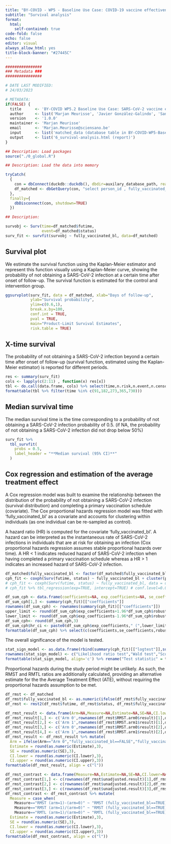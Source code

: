 ```yaml
---
title: "BY-COVID - WP5 - Baseline Use Case: COVID-19 vaccine effectiveness assessment"
subtitle: "Survival analysis"
format: 
  html:
    self-contained: true
code-fold: false
echo: false
editor: visual
always_allow_html: yes
title-block-banner: "#27445C"
---
```


```r

################
### Metadata ###
################

# DATE LAST MODIFIED:
# 24/03/2023

# METADATA: 
if(FALSE) {
  title      <- 'BY-COVID WP5.2 Baseline Use Case: SARS-CoV-2 vaccine effectiveness - analytical pipeline - imputation of missing values'
  author     <- list('Marjan Meurisse', 'Javier González-Galindo', 'Santiago Royo-Sierra', 'Francisco Estupiñán-Romero',  'Nina Van Goethem', 'Enrique Bernal-Delgado')
  version    <- '1.0.0'
  maintainer <- 'Marjan Meurisse'
  email      <- 'Marjan.Meurisse@sciensano.be'
  input      <- list('matched_data (database table in BY-COVID-WP5-BaselineUseCase-VE.duckdb)')
  output     <- list('6_survival-analysis.html (report)')
}

```

```r

## Description: Load packages
source("./0_global.R")

```

```r

## Description: Load the data into memory

tryCatch(
  {
    con = dbConnect(duckdb::duckdb(), dbdir=auxilary_database_path, read_only=FALSE)
    df_matched <- dbGetQuery(con, "select person_id , fully_vaccinated_bl, CAST(status as INTEGER) as status, futime from matched_data where status is not null")
  },
  finally={
    dbDisconnect(con, shutdown=TRUE)
  })

```

```r

## Description: 

survobj <- Surv(time=df_matched$futime,
                event=df_matched$status)
surv_fit <- survfit(survobj ~ fully_vaccinated_bl, data=df_matched)

```

## Survival plot

We estimate the survival function using the Kaplan-Meier estimator and represent this function visually using a Kaplan-Meier curve, showing the probability of not obtaining a SARS-CoV-2 infection at a certain time after onset of follow-up. The survival function is estimated for the control and intervention group.

```r

ggsurvplot(surv_fit, data = df_matched, xlab="Days of follow-up",
           ylab="Survival probability",
           ylim=c(0.6,1),
           break.x.by=100,
           conf.int = TRUE,
           pval = TRUE,
           main="Product-Limit Survival Estimates", 
           risk.table = TRUE)


```

## X-time survival

The probability of not obtaining a SARS-CoV-2 infection beyond a certain time after onset of follow-up (survival function, estimated using the Kaplan-Meier estimator) is reported for different periods.

```r

res <- summary(surv_fit)
cols <- lapply(c(2:11) , function(x) res[x])
tbl <- do.call(data.frame, cols) %>% select(time,n.risk,n.event,n.censor,surv,std.err,strata)
formattable(tbl %>% filter(time %in% c(91,182,273,365,730)))

```

## Median survival time

The median survival time is the time corresponding to a probability of not obtaining a SARS-CoV-2 infection probability of 0.5. (if NA, the probability of not obtaining a SARS-CoV-2 infection did not drop below 50%)

```r

surv_fit %>% 
  tbl_survfit(
    probs = 0.5,
    label_header = "**Median survival (95% CI)**"
  )

```

## Cox regression and estimation of the average treatment effect

A Cox regression model was built to examine the relationship between the distribution of the probability of not obtaining a SARS-CoV-2 infection (survival distribution) and completing a primary vaccination schedule (covariate). The Cox proportional hazards regression model was fitted with 'fully_vaccinated_bl' as a covariate and accounts for clustering within individuals (as one individual can be re-sampled as control).

A hazard ratio (HR) is computed for the covariate 'fully_vaccinated_bl'. A hazard can be interpreted as the instantaneous rate of SARS-CoV-2 infections in individuals that are at risk for obtaining an infection (Cox proportional hazards regression assumes stable proportional hazards over time). A HR \< 1 indicates reduced hazard of SARS-CoV-2 infection when having completed a primary vaccination schedule whereas a HR \> 1 indicates an increased hazard of SARS-CoV-2 infection. <!-- HR = exp(β), with β the regression parameter -->

```r

df_matched$fully_vaccinated_bl <- factor(df_matched$fully_vaccinated_bl,levels = c(FALSE,TRUE))
cph_fit <- coxph(Surv(futime, status) ~ fully_vaccinated_bl + cluster(person_id), data = df_matched)
# cph_fit <- coxph(Surv(futime, status) ~ fully_vaccinated_bl, data = df_matched)
# cph_fit %>% tbl_regression(exp=TRUE, intercept=TRUE) # conf.level=0.001

```

```r

df_sum_cph <- data.frame(coefficients=NA, exp_coefficients=NA, se_coefficients=NA, robust_se=NA, z=NA, p_value=NA)
df_sum_cph[1,] <- summary(cph_fit)[["coefficients"]]
rownames(df_sum_cph) <- rownames(summary(cph_fit)[["coefficients"]])
upper_limit <- round(df_sum_cph$exp_coefficients+1.96*df_sum_cph$robust_se,3) # Adjust critical value? 95% CI?
lower_limit <- round(df_sum_cph$exp_coefficients-1.96*df_sum_cph$robust_se,3) # Adjust critical value? 95% CI?
df_sum_cph<- round(df_sum_cph,3)
df_sum_cph$hr_ci <- paste0(df_sum_cph$exp_coefficients," (",lower_limit,", ",upper_limit,")")
formattable(df_sum_cph) %>% select(c(coefficients,se_coefficients,robust_se,p_value,hr_ci)) %>% rename("Parameter estimate" = coefficients, "SE coefficient" = se_coefficients, "Robust SE" = robust_se, "P-value" = p_value, "Hazard Ratio (HR)\n(95% CI for HR)" = hr_ci) # 95% CI?

```

The overall significance of the model is tested.

```r

stat_sign_model <- as.data.frame(rbind(summary(cph_fit)[["logtest"]],summary(cph_fit)[["waldtest"]],summary(cph_fit)[["sctest"]],summary(cph_fit)[["robscore"]]))
rownames(stat_sign_model) <- c("Likelihood ratio test","Wald test","Score (logrank) test","Robust score test")
formattable(stat_sign_model, align='c') %>% rename("Test statistic" = test, "Df" = df, "P-value" = pvalue) 

```

Proportional hazards during the study period might be unlikely. As such, the RMST and RMTL ratios are additionally calculated, providing an alternative estimate for the the Average Treatment Effect (ATE), without requiring the proportional hazards assumption to be met.

```r

df_rmst <- df_matched
df_rmst$fully_vaccinated_bl <- as.numeric(ifelse(df_rmst$fully_vaccinated_bl==TRUE,1,0))
df_rmst <- rmst2(df_rmst$futime, df_rmst$status, df_rmst$fully_vaccinated_bl, tau = 365, alpha = 0.05)

```

```r

df_rmst_result <- data.frame(Arm=NA,Measure=NA,Estimate=NA,SE=NA,CI.lower=NA,CI.upper=NA)
df_rmst_result[1,] <- c('Arm 0',rownames(df_rmst$RMST.arm0$result)[1],df_rmst$RMST.arm0$result[1,])
df_rmst_result[2,] <- c('Arm 1',rownames(df_rmst$RMST.arm1$result)[1],df_rmst$RMST.arm1$result[1,])
df_rmst_result[3,] <- c('Arm 0',rownames(df_rmst$RMST.arm0$result)[2],df_rmst$RMST.arm0$result[2,])
df_rmst_result[4,] <- c('Arm 1',rownames(df_rmst$RMST.arm1$result)[2],df_rmst$RMST.arm1$result[2,])
df_rmst_result <- df_rmst_result %>% mutate(
  Arm = ifelse(Arm=="Arm 0","fully_vaccinated_bl==FALSE","fully_vaccinated_bl==TRUE"),
  Estimate = round(as.numeric(Estimate),3),
  SE = round(as.numeric(SE),3),
  CI.lower = round(as.numeric(CI.lower),3),
  CI.upper = round(as.numeric(CI.upper),3))
formattable(df_rmst_result, align = c("l"))  

```

```r

df_rmst_contrast <- data.frame(Measure=NA,Estimate=NA,SE=NA,CI.lower=NA,CI.upper=NA)
df_rmst_contrast[1,] <- c(rownames(df_rmst$unadjusted.result)[1],df_rmst$unadjusted.result[1,])
df_rmst_contrast[2,] <- c(rownames(df_rmst$unadjusted.result)[2],df_rmst$unadjusted.result[2,])
df_rmst_contrast[3,] <- c(rownames(df_rmst$unadjusted.result)[3],df_rmst$unadjusted.result[3,])
df_rmst_contrast <- df_rmst_contrast %>% mutate(
  Measure = case_when(
    Measure=="RMST (arm=1)-(arm=0)" ~ "RMST (fully_vaccinated_bl==TRUE)-(fully_vaccinated_bl==FALSE)",
    Measure=="RMST (arm=1)/(arm=0)" ~ "RMST (fully_vaccinated_bl==TRUE)/(fully_vaccinated_bl==FALSE)",
    Measure=="RMTL (arm=1)/(arm=0)" ~ "RMTL (fully_vaccinated_bl==TRUE)/(fully_vaccinated_bl==FALSE)"),
  Estimate = round(as.numeric(Estimate),3),
  SE = round(as.numeric(SE),3),
  CI.lower = round(as.numeric(CI.lower),3),
  CI.upper = round(as.numeric(CI.upper),3))
formattable(df_rmst_contrast, align = c("l"))

```

